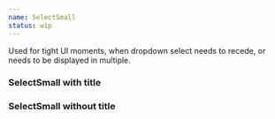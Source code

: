 ```yaml
---
name: SelectSmall
status: wip
---
```



Used for tight UI moments, when dropdown select needs to recede, or needs to be displayed in multiple.

### SelectSmall with title

<Playground>
  <SelectSmall
    options={[
      {
        text: "Price",
        value: "price",
      },
      {
        text: "Estimate with additional details",
        value: "estimate",
      },
    ]}
    title="Sort"
  />
</Playground>


### SelectSmall without title

<Playground>
  <SelectSmall
    options={[
      {
        text: "First option",
        value: "firstOption",
      },
      {
        text: "Second option",
        value: "secondOption",
      },
    ]}
    selected="secondOption"
  />
</Playground>
